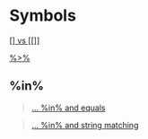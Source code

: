 # Symbols {-}

[ [] vs [[]] ](linkedin-learning.pxf.io/braclets)

[ %>% ](https://linkedin-learning.pxf.io/rweekly_pipeline)

## %in%

> [... %in% and equals ](https://linkedin-learning.pxf.io/rweekly_equalIn)

> [... %in% and string matching](https://linkedin-learning.pxf.io/rweekly_simplestringmatch)